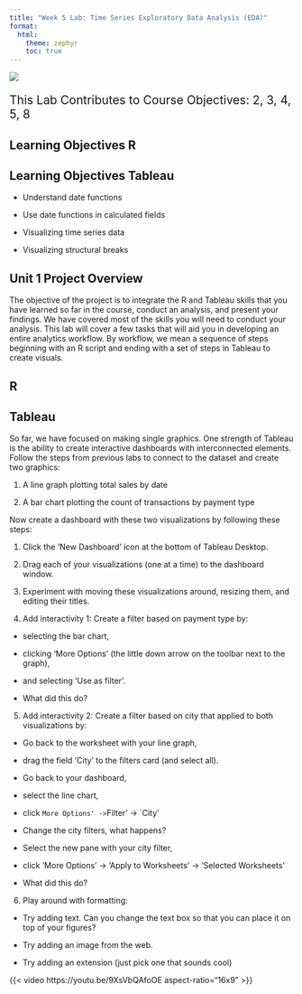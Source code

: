 ```yaml
---
title: "Week 5 Lab: Time Series Exploratory Data Analysis (EDA)"
format: 
  html:
    theme: zephyr
    toc: true
---
```



![](includes/digital-transformation.jpg)

::: {style="font-size: 1.5em"}
This Lab Contributes to Course Objectives: 2, 3, 4, 5, 8
:::

## Learning Objectives R



## Learning Objectives Tableau

- Understand date functions

- Use date functions in calculated fields

- Visualizing time series data 

- Visualizing structural breaks 

## Unit 1 Project Overview

The objective of the project is to integrate the R and Tableau skills that you have learned so far in the course, conduct an analysis, and present your findings. We have covered most of the skills you will need to conduct your analysis.  This lab will cover a few tasks that will aid you in developing an entire analytics workflow.  By workflow, we mean a sequence of steps beginning with an R script and ending with a set of steps in Tableau to create visuals. 

## R 



## Tableau

So far, we have focused on making single graphics.  One strength of Tableau is the ability to create interactive dashboards with interconnected elements.  Follow the steps from previous labs to connect to the dataset and create two graphics:

1. A line graph plotting total sales by date

2. A bar chart plotting the count of transactions by payment type

Now create a dashboard with these two visualizations by following these steps:

1.  Click the 'New Dashboard' icon at the bottom of Tableau Desktop.

2.  Drag each of your visualizations (one at a time) to the dashboard window. 

3.  Experiment with moving these visualizations around, resizing them, and editing their titles. 

4.  Add interactivity 1: Create a filter based on payment type by:

-  selecting the bar chart, 

-  clicking 'More Options' (the little down arrow on the toolbar next to the graph), 

-  and selecting 'Use as filter'. 

-  What did this do?

5.  Add interactivity 2: Create a filter based on city that applied to both visualizations by:

-  Go back to the worksheet with your line graph, 

-  drag the field 'City' to the filters card (and select all).

-  Go back to your dashboard,

-  select the line chart,

-  click `More Options' -> `Filter' -> `City'

-  Change the city filters, what happens?

-  Select the new pane with your city filter, 

-  click 'More Options' -> 'Apply to Worksheets' -> 'Selected Worksheets'

-  What did this do?

6.  Play around with formatting:

-  Try adding text. Can you change the text box so that you can place it on top of your figures?

-  Try adding an image from the web.

-  Try adding an extension (just pick one that sounds cool)

{{< video https://youtu.be/9XsVbQAfoOE aspect-ratio="16x9" >}}


